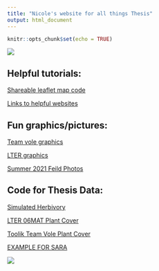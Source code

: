 ```yaml
---
title: "Nicole's website for all things Thesis"
output: html_document
---
```


```r
knitr::opts_chunk$set(echo = TRUE)
```


<img src="Images/TheBoys_HerbivoryTransect.jpg" class="center">


## Helpful tutorials:  

[Shareable leaflet map code](Rmd/Sharable-map-code.html)  

[Links to helpful websites](Rmd/Helpful_links.html)

## Fun graphics/pictures:  

[Team vole graphics](Rmd/Team_vole_graphics.html)  

[LTER graphics](Rmd/LTER_graphics.html)  

[Summer 2021 Feild Photos](Rmd/summer_2021_feild_photos.html)

## Code for Thesis Data:  

[Simulated Herbivory](Rmd/Simulated_Herbivory.html)  

[LTER 06MAT Plant Cover](Rmd/LTER_06MAT_cover_thesis.html)

[Toolik Team Vole Plant Cover](Rmd/Team_Vole_cover.html)

[EXAMPLE FOR SARA](Rmd/Sara_data_box_whisker.html)

<img src="Images/mountains.png" class="center">